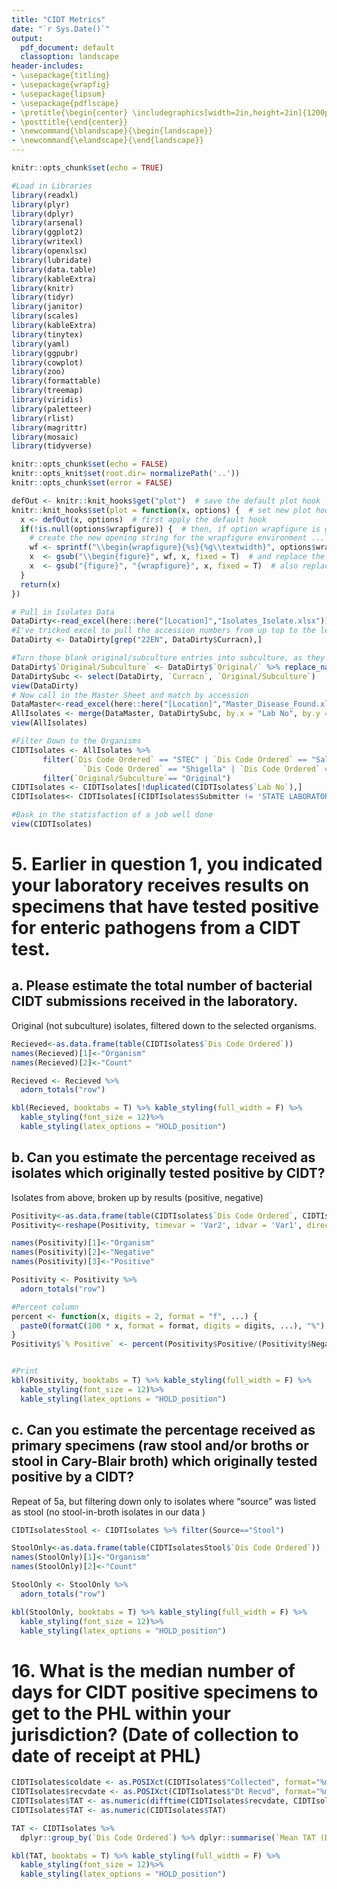 ---
title: "CIDT Metrics"
date: "`r Sys.Date()`"
output:
  pdf_document: default
  classoption: landscape
header-includes:
- \usepackage{titling}
- \usepackage{wrapfig}
- \usepackage{lipsum}
- \usepackage{pdflscape}
- \pretitle{\begin{center} \includegraphics[width=2in,height=2in]{1200px-MassDPH_svg.png}\LARGE\\}
- \posttitle{\end{center}}
- \newcommand{\blandscape}{\begin{landscape}}
- \newcommand{\elandscape}{\end{landscape}}
---

```{r setup, include=FALSE}

knitr::opts_chunk$set(echo = TRUE)

#Load in Libraries
library(readxl)
library(plyr)
library(dplyr)
library(arsenal)
library(ggplot2)
library(writexl)
library(openxlsx)
library(lubridate) 
library(data.table)
library(kableExtra)
library(knitr)
library(tidyr)
library(janitor)
library(scales)
library(kableExtra)
library(tinytex)
library(yaml)
library(ggpubr)
library(cowplot)
library(zoo)
library(formattable)
library(treemap)
library(viridis)
library(paletteer)
library(rlist)
library(magrittr)
library(mosaic)
library(tidyverse)

```

```{r, include = F}

knitr::opts_chunk$set(echo = FALSE)
knitr::opts_knit$set(root.dir= normalizePath('..'))
knitr::opts_chunk$set(error = FALSE)

defOut <- knitr::knit_hooks$get("plot")  # save the default plot hook 
knitr::knit_hooks$set(plot = function(x, options) {  # set new plot hook ...
  x <- defOut(x, options)  # first apply the default hook
  if(!is.null(options$wrapfigure)) {  # then, if option wrapfigure is given ...
    # create the new opening string for the wrapfigure environment ...
    wf <- sprintf("\\begin{wrapfigure}{%s}{%g\\textwidth}", options$wrapfigure[[1]], options$wrapfigure[[2]])
    x  <- gsub("\\begin{figure}", wf, x, fixed = T)  # and replace the default one with it.
    x  <- gsub("{figure}", "{wrapfigure}", x, fixed = T)  # also replace the environment ending
  }
  return(x)
})
```

```{r data prep, echo=FALSE , warning=FALSE, message=FALSE, results = "asis", type = 'latex'}

# Pull in Isolates Data
DataDirty<-read_excel(here::here("[Location]","Isolates_Isolate.xlsx")) #data from 2022; very messy
#I've tricked excel to pull the accession numbers from up top to the left column for each mini table. This means a lot of junk gets pulled to the left column with it, plus the mini tables' column headings remain. By pulling everything that has an accession that looks like an accession, we can hack away the junk leaving only the real data
DataDirty <- DataDirty[grep("22EN", DataDirty$Curracn),]

#Turn those blank original/subculture entries into subculture, as they should be
DataDirty$`Original/Subculture` <- DataDirty$`Original/` %>% replace_na('Subculture')
DataDirtySubc <- select(DataDirty, `Curracn`, `Original/Subculture`)
view(DataDirty)
# Now call in the Master Sheet and match by accession
DataMaster<-read_excel(here::here("[Location]","Master_Disease_Found.xlsx")) #data from 2022
AllIsolates <- merge(DataMaster, DataDirtySubc, by.x = "Lab No", by.y = "Curracn", all.x = TRUE)
view(AllIsolates)

#Filter Down to the Organisms
CIDTIsolates <- AllIsolates %>%
       filter(`Dis Code Ordered` == "STEC" | `Dis Code Ordered` == "Salmonella" | `Dis Code Ordered` == "Campylobacter" | 
                `Dis Code Ordered` == "Shigella" | `Dis Code Ordered` == "Vibrio" | `Dis Code Ordered` =="Yersinia") %>%
       filter(`Original/Subculture`== "Original")
CIDTIsolates <- CIDTIsolates[!duplicated(CIDTIsolates$`Lab No`),]
CIDTIsolates<- CIDTIsolates[(CIDTIsolates$Submitter != 'STATE LABORATORY INSTITUTE'),]

#Bask in the statisfaction of a job well done
view(CIDTIsolates)
```


# 5. Earlier in question 1, you indicated your laboratory receives results on specimens that have tested positive for enteric pathogens from a CIDT test. 

## a. Please estimate the total number of bacterial CIDT submissions received in the laboratory.

Original (not subculture) isolates, filtered down to the selected organisms.
```{r 5a, echo=FALSE , warning=FALSE, message=FALSE, results = "asis", type = 'latex'}

Recieved<-as.data.frame(table(CIDTIsolates$`Dis Code Ordered`))
names(Recieved)[1]<-"Organism"
names(Recieved)[2]<-"Count"

Recieved <- Recieved %>% 
  adorn_totals("row")

kbl(Recieved, booktabs = T) %>% kable_styling(full_width = F) %>%
  kable_styling(font_size = 12)%>%
  kable_styling(latex_options = "HOLD_position")

```

## b. Can you estimate the percentage received as isolates which originally tested positive by CIDT?

Isolates from above, broken up by results (positive, negative)
```{r 5b, echo=FALSE , warning=FALSE, message=FALSE, results = "asis", type = 'latex'}

Positivity<-as.data.frame(table(CIDTIsolates$`Dis Code Ordered`, CIDTIsolates$Indication))
Positivity<-reshape(Positivity, timevar = 'Var2', idvar = 'Var1', direction = 'wide') #reshape

names(Positivity)[1]<-"Organism"
names(Positivity)[2]<-"Negative"
names(Positivity)[3]<-"Positive"

Positivity <- Positivity %>% 
  adorn_totals("row")

#Percent column
percent <- function(x, digits = 2, format = "f", ...) {
  paste0(formatC(100 * x, format = format, digits = digits, ...), "%")
}
Positivity$`% Positive` <- percent(Positivity$Positive/(Positivity$Negative + Positivity$Positive))


#Print
kbl(Positivity, booktabs = T) %>% kable_styling(full_width = F) %>%
  kable_styling(font_size = 12)%>%
  kable_styling(latex_options = "HOLD_position")

```
## c. Can you estimate the percentage received as primary specimens (raw stool and/or broths or stool in Cary-Blair broth) which originally tested positive by a CIDT?

Repeat of 5a, but filtering down only to isolates where "source" was listed as stool (no stool-in-broth isolates in our data )
```{r 5c, echo=FALSE , warning=FALSE, message=FALSE, results = "asis", type = 'latex'}

CIDTIsolatesStool <- CIDTIsolates %>% filter(Source=="Stool")

StoolOnly<-as.data.frame(table(CIDTIsolatesStool$`Dis Code Ordered`))
names(StoolOnly)[1]<-"Organism"
names(StoolOnly)[2]<-"Count"

StoolOnly <- StoolOnly %>% 
  adorn_totals("row")

kbl(StoolOnly, booktabs = T) %>% kable_styling(full_width = F) %>%
  kable_styling(font_size = 12)%>%
  kable_styling(latex_options = "HOLD_position")

```

# 16. What is the median number of days for CIDT positive specimens to get to the PHL within your jurisdiction? (Date of collection to date of receipt at PHL)
```{r 16, echo=FALSE , warning=FALSE, message=FALSE, results = "asis", type = 'latex'}

CIDTIsolates$coldate <- as.POSIXct(CIDTIsolates$"Collected", format="%m-%d-%Y", tz = "UTC")
CIDTIsolates$recvdate <- as.POSIXct(CIDTIsolates$"Dt Recvd", format="%m-%d-%Y", tz = "UTC")
CIDTIsolates$TAT <- as.numeric(difftime(CIDTIsolates$recvdate, CIDTIsolates$coldate, units = "days"))
CIDTIsolates$TAT <- as.numeric(CIDTIsolates$TAT)

TAT <- CIDTIsolates %>%
  dplyr::group_by(`Dis Code Ordered`) %>% dplyr::summarise(`Mean TAT (Days)` = mean(TAT))

kbl(TAT, booktabs = T) %>% kable_styling(full_width = F) %>%
  kable_styling(font_size = 12)%>%
  kable_styling(latex_options = "HOLD_position")

```
